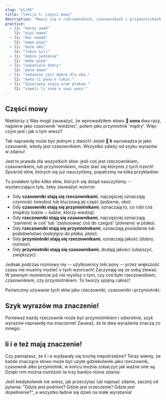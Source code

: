 ```yaml
---
slug: "pl/05"
title: "lekcja 5: części mowy"
description: "Naucz się o rzeczownikach, czasownikach i przymiotnikach!"
practice:
  - l1: "mocny owad"
    l2: "pipi wawa"
  - l1: "moc owada"
    l2: "wawa pipi"
  - l1: "duże oko"
    l2: "lukin suli"
  - l1: "dobre jedzenie"
    l2: "moku pona"
  - l1: "wspaniale dobry"
    l2: "pona wawa"
  - l1: "Jedzenie jest dobre dla oka."
    l2: "moku li pona e lukin."
  - l1: "Zwierzęta znają urok ptaków."
    l2: "soweli li sona e suwi waso."
---
```



## Części mowy

Niektórzy z Was mogli zauważyć, że wprowadziłem słowo **󱥡 sona** dwa razy, najpierw jako czasownik 'wiedzieć', potem jako przymiotnik 'mądry'. Więc czym jest i jak o tym wiesz?

Tak naprawdę może być jednym z dwóch! Jeżeli **󱤧 li** wprowadza je jako czasownik, wtedy jest czasownikiem. Wszystko zależy od szyku wyrazów w zdaniu!

Jest to prawda dla _wszystkich_ słów: jeśli coś jest rzeczownikiem, czasownikiem, lub przymiotnikiem, może stać się _którymś z tych trzech_! Spośród słów, których się już nauczyliśmy, popatrzmy na kilka przykładów:

<List>
  <Word sl="lukin" m="rzecz.: oko; czas.: patrzeć" />
  <Word sl="moku" m="rzecz.: jedzenie; czas.: spożywać, jeść" />
  <Word sl="sona" m="rzecz.: wiedza, mądrość; czas.: wiedzieć; przym.: obeznany, mądry" />
  <Word sl="suli" m="rzecz.: rozmiar; czas.: zwiększyć, podkreślić; przym.: duży, ważny" />
  <Word sl="pona" m="rzecz.: dobro; czas.: ulepszyć; przym.: dobry, przyjemny" />
  <Word sl="waso" m="rzecz.: ptak; czas.: zamienić w ptaka; przym.: należący do ptaka, ptasi" />
</List>

Tu podałem tylko *kilka* słów, których się dotąd nauczyliśmy -- wystarczająco tyle, żeby zauważyć wzorce:
* Gdy **czasowniki stają się rzeczownikami**, najczęściej oznaczają czynność (*wiedza*) lub kluczową jej część (*jedzenie, oko*).
* Gdy **czasowniki stają się przymiotnikami**, oznaczają to, co robi coś (*mądrzy ludzie ~ ludzie, którzy wiedzą*).
* Gdy **rzeczowniki stają się czasownikami**, najczęściej oznaczają 'zamienić w coś' lub 'zastosować coś do czegoś' (*zamienić w ptaka*).
* Gdy **rzeczowniki stają się przymiotnikami**, oznaczają posiadanie lub podobieństwo (*należący do ptaka, ptasi*).
* Gdy **przymiotniki stają się rzeczownikami**, oznaczają jakość (*dobro, rozmiar*).
* Gdy **przymiotniki stają się czasownikami**, dodają jakości (*ulepszyć, zwiększyć*).

Jednak podczas rozmowy my -- użytkownicy toki pony -- przez większość czasu nie musimy myśleć o tych wzorcach! Zaczynają się ze sobą zlewać. W pewnym momencie już nie myślisz o tym, czy coś było rzeczownikiem, czasownikiem, czy przymiotnikiem. To tworzy spójną całość!

Poćwiczmy używanie tych słów jako rzeczowniki, czasowniki i przymiotniki:

<List>
  <Sentence sl="lukin li pona e sona." m="Oczy ulepszają wiedzę." />
  <Sentence sl="moku li suli e pipi." m="Jedzenie sprawia, że owady rosną." />
  <Sentence
    sl="moku li wawa e soweli lili."
    m="Jedzenie daje siłę małemu zwierzęciu."
  />
</List>

## Szyk wyrazów ma znaczenie!

Ponieważ każdy rzeczownik może być przymiotnikiem i odwrotnie, szyk wyrazów naprawdę ma znaczenie! Zauważ, że te dwa wyrażenia znaczą co innego:

<List>
  <Word sl="soweli suli" m="duże zwierzę" />
  <Word sl="suli soweli" m="rozmiar zwierzęcia" />
  <Sentence
    sl="soweli suli li sona e suli soweli."
    m="Duże zwierzę zna rozmiar zwierzęcia."
  />
</List>

## li i e też mają znaczenie!

Czy pamiętasz, że li i e wydawały się trochę niepotrzebne? Teraz wiemy, że każde znaczące słowo może być użyte gdziekolwiek jako rzeczownik, czasownik albo przymiotnik, w końcu można zobaczyć jak ważne one są. Dzięki nim można rozróżnić te trzy bardzo różne zdania:

<List>
  <Word sl="soweli sona" m="mądre zwierzę wise animal" />
  <Word sl="sona pona" m="dobra wiedza; dobrze wiedzieć" />
  <Word sl="pona waso" m="dobro ptaka" />
  <Sentence
    sl="soweli sona li pona e waso."
    m="Mądre zwierzę pomaga ptakowi."
  />
  <Sentence
    sl="soweli li sona pona e waso."
    m="Zwierzę dobrze zna ptaka."
  />
  <Sentence
    sl="soweli li sona e pona waso."
    m="Zwierzę wie, jak dobry jest ptak."
  />
</List>

Jeśli kiedykolwiek nie wiesz, jak przeczytać lub napisać zdanie, zacznij od pytania:
"Gdzie jest podmiot? Gdzie jest orzeczenie? Gdzie jest dopełnienie?", a wszystko ładnie
się dzieli na małe wyrażenia!

<Practice exercises={frontmatter.practice} client:load />
